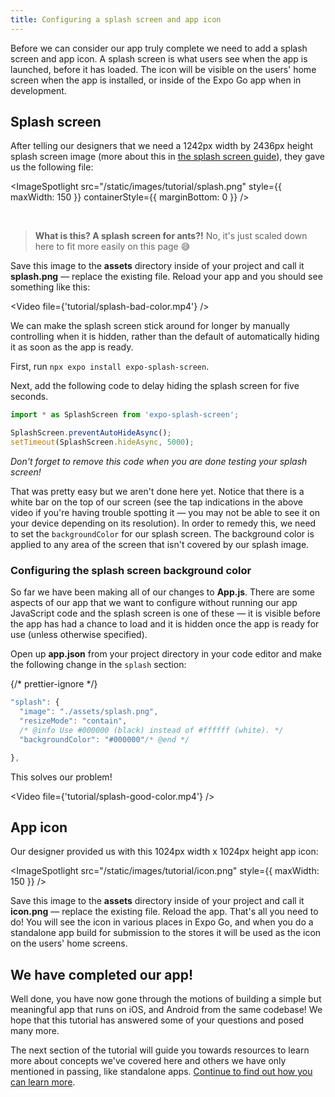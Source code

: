 ```yaml
---
title: Configuring a splash screen and app icon
---
```



Before we can consider our app truly complete we need to add a splash screen and app icon. A splash screen is what users see when the app is launched, before it has loaded. The icon will be visible on the users' home screen when the app is installed, or inside of the Expo Go app when in development.

## Splash screen

After telling our designers that we need a 1242px width by 2436px height splash screen image (more about this in [the splash screen guide](/guides/splash-screens)), they gave us the following file:

<ImageSpotlight
  src="/static/images/tutorial/splash.png"
  style={{ maxWidth: 150 }}
  containerStyle={{ marginBottom: 0 }}
/>

<br />

> **What is this? A splash screen for ants?!** No, it's just scaled down here to fit more easily on this page 😅

Save this image to the **assets** directory inside of your project and call it **splash.png** &mdash; replace the existing file. Reload your app and you should see something like this:

<Video file={'tutorial/splash-bad-color.mp4'} />

<Collapsible summary="Is the app loading too quickly for you to get a good look at the splash screen?">

We can make the splash screen stick around for longer by manually controlling when it is hidden, rather than the default of automatically hiding it as soon as the app is ready.

First, run `npx expo install expo-splash-screen`.

Next, add the following code to delay hiding the splash screen for five seconds.

```js
import * as SplashScreen from 'expo-splash-screen';

SplashScreen.preventAutoHideAsync();
setTimeout(SplashScreen.hideAsync, 5000);
```

_Don't forget to remove this code when you are done testing your splash screen!_

</Collapsible>

That was pretty easy but we aren't done here yet. Notice that there is a white bar on the top of our screen (see the tap indications in the above video if you're having trouble spotting it &mdash; you may not be able to see it on your device depending on its resolution). In order to remedy this, we need to set the `backgroundColor` for our splash screen. The background color is applied to any area of the screen that isn't covered by our splash image.

### Configuring the splash screen background color

So far we have been making all of our changes to **App.js**. There are some aspects of our app that we want to configure without running our app JavaScript code and the splash screen is one of these &mdash; it is visible before the app has had a chance to load and it is hidden once the app is ready for use (unless otherwise specified).

Open up **app.json** from your project directory in your code editor and make the following change in the `splash` section:

{/* prettier-ignore */}
```js
"splash": {
  "image": "./assets/splash.png",
  "resizeMode": "contain",
  /* @info Use #000000 (black) instead of #ffffff (white). */
  "backgroundColor": "#000000"/* @end */

},
```

This solves our problem!

<Video file={'tutorial/splash-good-color.mp4'} />

## App icon

Our designer provided us with this 1024px width x 1024px height app icon:

<ImageSpotlight src="/static/images/tutorial/icon.png" style={{ maxWidth: 150 }} />

Save this image to the **assets** directory inside of your project and call it **icon.png** &mdash; replace the existing file. Reload the app. That's all you need to do! You will see the icon in various places in Expo Go, and when you do a standalone app build for submission to the stores it will be used as the icon on the users' home screens.

## We have completed our app!

Well done, you have now gone through the motions of building a simple but meaningful app that runs on iOS, and Android from the same codebase! We hope that this tutorial has answered some of your questions and posed many more.

The next section of the tutorial will guide you towards resources to learn more about concepts we've covered here and others we have only mentioned in passing, like standalone apps. [Continue to find out how you can learn more](/tutorial/follow-up).
